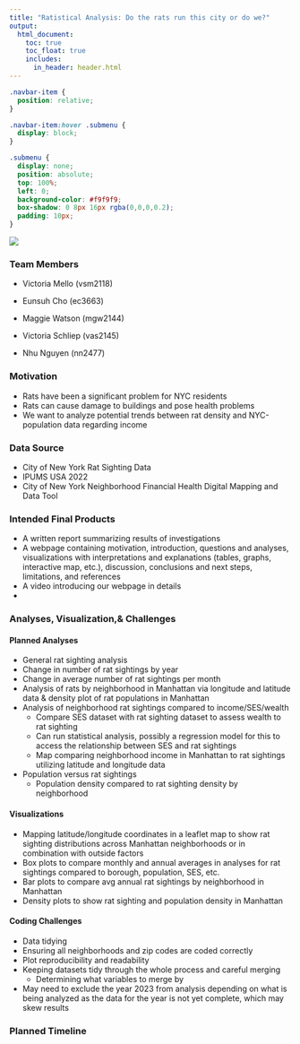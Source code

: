 ```yaml
---
title: "Ratistical Analysis: Do the rats run this city or do we?"
output: 
  html_document:
    toc: true
    toc_float: true
    includes:
      in_header: header.html
---
```


```css
.navbar-item {
  position: relative;
}

.navbar-item:hover .submenu {
  display: block;
}

.submenu {
  display: none;
  position: absolute;
  top: 100%;
  left: 0;
  background-color: #f9f9f9;
  box-shadow: 0 8px 16px rgba(0,0,0,0.2);
  padding: 10px;
}
```

![](https://pyxis.nymag.com/v1/imgs/4be/8b4/33d3b72dfa03e72acb21faf9938c192a03-4-13-Rats.2x.rsquare.w700.jpg)

### Team Members 
* Victoria Mello (vsm2118)

* Eunsuh Cho (ec3663)

* Maggie Watson (mgw2144)

* Victoria Schliep (vas2145)

* Nhu Nguyen (nn2477)

### Motivation 
* Rats have been a significant problem for NYC residents
* Rats can cause damage to buildings and pose health problems
* We want to analyze potential trends between rat density and NYC-population data regarding income

### Data Source 
* City of New York Rat Sighting Data 
* IPUMS USA 2022 
* City of New York Neighborhood Financial Health Digital Mapping and Data Tool 

### Intended Final Products
* A written report summarizing results of investigations
* A webpage containing motivation, introduction, questions and analyses, visualizations with interpretations and explanations (tables, graphs, interactive map, etc.), discussion, conclusions and next steps, limitations, and references
* A video introducing our webpage in details
* 

### Analyses, Visualization,& Challenges 
#### Planned Analyses
* General rat sighting analysis
* Change in number of rat sightings by year 
* Change in average number of rat sightings per month
* Analysis of rats by neighborhood in Manhattan via longitude and latitude data & density plot of rat populations in Manhattan 
* Analysis of neighborhood rat sightings compared to income/SES/wealth 
  * Compare SES dataset with rat sighting dataset to assess wealth to rat sighting 
  * Can run statistical analysis, possibly a regression model for this to access the relationship between SES and rat sightings
  * Map comparing neighborhood income in Manhattan to rat sightings utilizing latitude and longitude data 
* Population versus rat sightings 
  * Population density compared to rat sighting density by neighborhood 

#### Visualizations
* Mapping latitude/longitude coordinates in a leaflet map to show rat sighting distributions across Manhattan neighborhoods or in combination with outside factors 
* Box plots to compare monthly and annual averages in analyses for rat sightings compared to borough, population, SES, etc. 
* Bar plots to compare avg annual rat sightings by neighborhood in Manhattan 
* Density plots to show rat sighting and population density in Manhattan 

#### Coding Challenges 
* Data tidying 
* Ensuring all neighborhoods and zip codes are coded correctly 
* Plot reproducibility and readability 
* Keeping datasets tidy through the whole process and careful merging
  * Determining what variables to merge by 
* May need to exclude the year 2023 from analysis depending on what is being analyzed as the data for the year is not yet complete, which may skew results 

### Planned Timeline 




